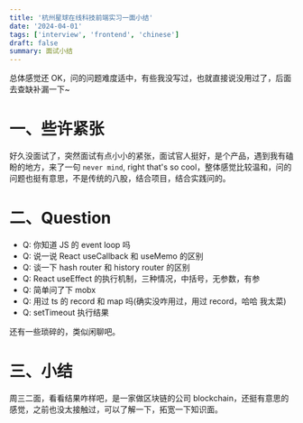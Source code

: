 ```yaml
---
title: '杭州星球在线科技前端实习一面小结'
date: '2024-04-01'
tags: ['interview', 'frontend', 'chinese']
draft: false
summary: 面试小结
---
```


总体感觉还 OK，问的问题难度适中，有些我没写过，也就直接说没用过了，后面去查缺补漏一下~

# 一、些许紧张

好久没面试了，突然面试有点小小的紧张，面试官人挺好，是个产品，遇到我有磕盼的地方，来了一句 `never mind`, right that's so cool，整体感觉比较温和，问的问题也挺有意思，不是传统的八股，结合项目，结合实践问的。

# 二、Question

- Q: 你知道 JS 的 event loop 吗
- Q: 说一说 React useCallback 和 useMemo 的区别
- Q: 谈一下 hash router 和 history router 的区别
- Q: React useEffect 的执行机制，三种情况，中括号，无参数，有参
- Q: 简单问了下 mobx
- Q: 用过 ts 的 record 和 map 吗(确实没咋用过，用过 record，哈哈 我太菜)
- Q: setTimeout 执行结果

还有一些琐碎的，类似闲聊吧。

# 三、小结

周三二面，看看结果咋样吧，是一家做区块链的公司 blockchain，还挺有意思的感觉，之前也没太接触过，可以了解一下，拓宽一下知识面。
